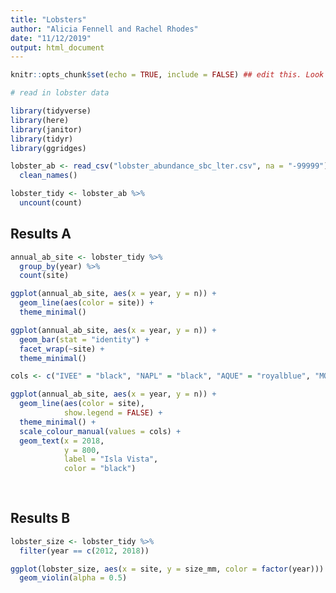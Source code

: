 ```yaml
---
title: "Lobsters"
author: "Alicia Fennell and Rachel Rhodes"
date: "11/12/2019"
output: html_document
---
```


```r
knitr::opts_chunk$set(echo = TRUE, include = FALSE) ## edit this. Look at assignment 2
```

```r
# read in lobster data

library(tidyverse)
library(here)
library(janitor)
library(tidyr)
library(ggridges)

lobster_ab <- read_csv("lobster_abundance_sbc_lter.csv", na = "-99999") %>% 
  clean_names()

lobster_tidy <- lobster_ab %>% 
  uncount(count)
```

## Results A


```r
annual_ab_site <- lobster_tidy %>% 
  group_by(year) %>% 
  count(site)
```

```r
ggplot(annual_ab_site, aes(x = year, y = n)) +
  geom_line(aes(color = site)) +
  theme_minimal()
```

```r
ggplot(annual_ab_site, aes(x = year, y = n)) +
  geom_bar(stat = "identity") +
  facet_wrap(~site) +
  theme_minimal() 
```



```r

cols <- c("IVEE" = "black", "NAPL" = "black", "AQUE" = "royalblue", "MOHK" = "royalblue", "CARP" = "royalblue")

ggplot(annual_ab_site, aes(x = year, y = n)) +
  geom_line(aes(color = site), 
            show.legend = FALSE) +
  theme_minimal() +
  scale_colour_manual(values = cols) +
  geom_text(x = 2018,
            y = 800,
            label = "Isla Vista",
            color = "black")
  
  
```

## Results B


```r
lobster_size <- lobster_tidy %>% 
  filter(year == c(2012, 2018))
```

```r
ggplot(lobster_size, aes(x = site, y = size_mm, color = factor(year))) +
  geom_violin(alpha = 0.5)

```
